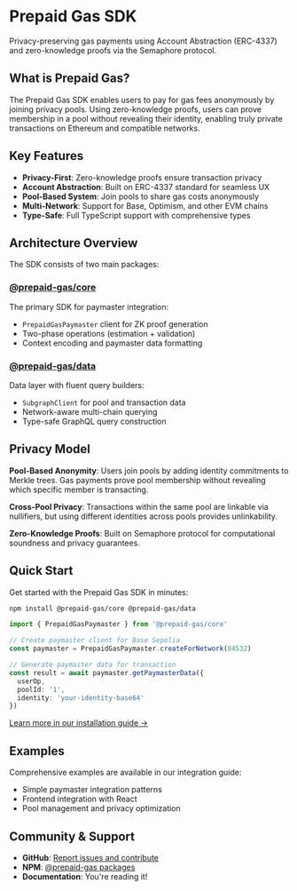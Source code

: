 # Prepaid Gas SDK

Privacy-preserving gas payments using Account Abstraction (ERC-4337) and zero-knowledge proofs via the Semaphore protocol.

## What is Prepaid Gas?

The Prepaid Gas SDK enables users to pay for gas fees anonymously by joining privacy pools. Using zero-knowledge proofs, users can prove membership in a pool without revealing their identity, enabling truly private transactions on Ethereum and compatible networks.

## Key Features

- **Privacy-First**: Zero-knowledge proofs ensure transaction privacy
- **Account Abstraction**: Built on ERC-4337 standard for seamless UX  
- **Pool-Based System**: Join pools to share gas costs anonymously
- **Multi-Network**: Support for Base, Optimism, and other EVM chains
- **Type-Safe**: Full TypeScript support with comprehensive types

## Architecture Overview

The SDK consists of two main packages:

### [@prepaid-gas/core](/core/)
The primary SDK for paymaster integration:
- `PrepaidGasPaymaster` client for ZK proof generation
- Two-phase operations (estimation + validation)
- Context encoding and paymaster data formatting

### [@prepaid-gas/data](/data/)  
Data layer with fluent query builders:
- `SubgraphClient` for pool and transaction data
- Network-aware multi-chain querying
- Type-safe GraphQL query construction

## Privacy Model

**Pool-Based Anonymity**: Users join pools by adding identity commitments to Merkle trees. Gas payments prove pool membership without revealing which specific member is transacting.

**Cross-Pool Privacy**: Transactions within the same pool are linkable via nullifiers, but using different identities across pools provides unlinkability.

**Zero-Knowledge Proofs**: Built on Semaphore protocol for computational soundness and privacy guarantees.

## Quick Start

Get started with the Prepaid Gas SDK in minutes:

```bash
npm install @prepaid-gas/core @prepaid-gas/data
```

```typescript
import { PrepaidGasPaymaster } from '@prepaid-gas/core'

// Create paymaster client for Base Sepolia
const paymaster = PrepaidGasPaymaster.createForNetwork(84532)

// Generate paymaster data for transaction
const result = await paymaster.getPaymasterData({
  userOp,
  poolId: '1',
  identity: 'your-identity-base64'
})
```

[Learn more in our installation guide →](/installation)

## Examples

Comprehensive examples are available in our integration guide:
- Simple paymaster integration patterns
- Frontend integration with React  
- Pool management and privacy optimization

## Community & Support

- **GitHub**: [Report issues and contribute](https://github.com/your-org/prepaid-gas-packages)
- **NPM**: [@prepaid-gas packages](https://www.npmjs.com/package/@prepaid-gas/core)
- **Documentation**: You're reading it!